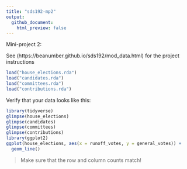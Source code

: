 ```yaml
---
title: "sds192-mp2"
output:
  github_document:
    html_preview: false
---
```


Mini-project 2:

See (https://beanumber.github.io/sds192/mod_data.html) for the project instructions


```r
load("house_elections.rda")
load("candidates.rda")
load("committees.rda")
load("contributions.rda")
```

Verify that your data looks like this:

```r
library(tidyverse)
glimpse(house_elections)
glimpse(candidates)
glimpse(committees)
glimpse(contributions)
library(ggplot2)
ggplot(house_elections, aes(x = runoff_votes, y = general_votes)) +
  geom_line()
```

> Make sure that the row and column counts match!